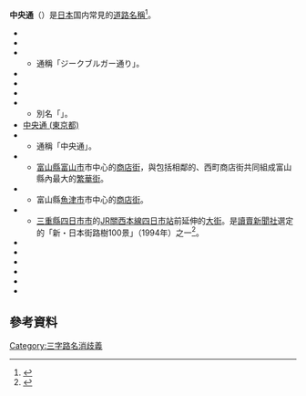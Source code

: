 '''中央通'''（{{jpn|j=中央通り|hg=ちゅうおうどおり|rm=Chūōdōri|f=y}}）是[[日本|日本]]国内常見的[[道路|道路]][[名稱|名稱]]<ref>{{Cite book |和書 |author=浅井建爾 |edition= 初版|date=2015-10-10 |title=日本の道路がわかる辞典 |publisher=日本実業出版社 |isbn=978-4-534-05318-3 |page=174}}</ref>。
* {{link-ja|中央通 (盛岡市)|中央通り (盛岡市)}}
* {{link-ja|中央通 (秋田市)|中央通り (秋田市)}}
* {{link-ja|中央通 (湯澤市)|中央通り (湯沢市)}}
** 通稱「ジークブルガー通り」。
* {{link-ja|中央通 (仙台市)|中央通り (仙台市)}}
* {{link-ja|中央通 (福島市)|中央通り (福島市)}}
* {{link-ja|中央通 (郡山市)|中央通り (郡山市)}}
* {{link-ja|中央通 (前橋市)|中央通り (前橋市)}}
** 別名「{{link-ja|桑町通|桑町通り}}」。
* [[中央通_(東京都)|中央通 (東京都)]]
* {{link-ja|東京都道新宿副都心四號線|東京都道新宿副都心四号線}}
** 通稱「中央通」。
* {{link-ja|中央通 (富山市)|中央通り (富山市)}}
** [[富山縣|富山縣]][[富山市|富山市]]市中心的[[商店街|商店街]]，與包括相鄰的{{link-ja|總曲輪|総曲輪|總曲輪通商店街}}、西町商店街共同組成富山縣內最大的[[繁華街|繁華街]]。
* {{link-ja|中央通 (魚津市)|中央通り (魚津市)}}
** 富山縣[[魚津市|魚津市]]市中心的[[商店街|商店街]]。
* {{link-ja|中央通 (四日市市)|中央通り (四日市市)}}
** [[三重縣|三重縣]][[四日市市|四日市市]]的[[東海旅客鐵道|JR]][[關西線_(名古屋地區)|關西本線]][[四日市站|四日市站]]前延伸的[[大街|大街]]。是[[讀賣新聞社|讀賣新聞社]]選定的「新・日本街路樹100景」（1994年）之一<ref>{{Cite book |和書 |author=浅井建爾 |edition= 初版|date=2001-11-10 |title=道と路がわかる辞典 |publisher=[[日本実業出版社|日本実業出版社]] |isbn=4-534-03315-X |page=127|ref=harv}}</ref>。
* {{link-ja|中央通 (廣島市)|中央通り (広島市)}}
* {{link-ja|中央通 (高松市)|中央通り (高松市)}}
* {{link-ja|中央通 (大分市)|中央通り (大分市)}}
* {{link-ja|中央通 (名寄市)|中央通 (名寄市)}}
* {{link-ja|中央通 (春日井市)|中央通 (春日井市)}}
* {{link-ja|中央通 (德島市)|中央通 (徳島市)}}
== 參考資料 ==
{{Reflist}}

{{disambig}}
[[Category:三字路名消歧義|Category:三字路名消歧義]]